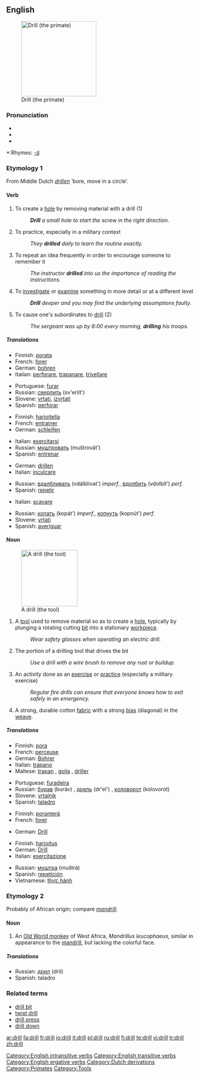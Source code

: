 ==English==
[[Image:Drill primate.png|right|thumb|200px|thumb|Drill (the primate)]]

===Pronunciation===
*{{IPA|/drɪl/}}
*{{AHD|drĭl}}
*{{audio|en-us-drill.ogg|Audio (US)}}

*:Rhymes: [[Rhymes:English:-ɪl|-ɪl]]

===Etymology 1===
From Middle Dutch ''[[drillen]]'' ‘bore, move in a circle’.

====Verb====
{{en-verb}}

# To create a [[hole]] by removing material with a drill (1)
#:'''''Drill''' a small hole to start the screw in the right direction.''
# To practice, especially in a military context
#:''They '''drilled''' daily to learn the routine exactly.''
# To repeat an idea frequently in order to encourage someone to remember it
#:''The instructor '''drilled''' into us the importance of reading the instructions.''
# To [[investigate]] or [[examine]] something in more detail or at a different level
#:'''''Drill''' deeper and you may find the underlying assumptions faulty.''
# {{ergative}} To cause one's subordinates to [[drill]] (2)
#:''The sergeant was up by 6:00 every morning, '''drilling''' his troops.''

=====Translations=====
{{trans-top|make a hole}}
*Finnish: [[porata]]
*French: [[forer]]
*German: [[bohren]]
*Italian: [[perforare]], [[trapanare]], [[trivellare]]
{{trans-mid}}
*Portuguese: [[furar]]
*Russian: [[сверлить]] (sv'erlít')
*Slovene: [[vrtati]], [[izvrtati]]
*Spanish: [[perforar]]
{{trans-bottom}}

{{trans-top|train}}
*Finnish: [[harjoitella]]
*French: [[:fr:entrainer|entrainer]]
*German: [[:de:schleifen|schleifen]]
{{trans-mid}}
*Italian: [[esercitarsi]]
*Russian: [[муштровать]] (muštrovát')
*Spanish: [[entrenar]]
{{trans-bottom}}

{{trans-top|make to remember}}
*German: [[:de:drillen|drillen]]
*Italian: [[inculcare]]
{{trans-mid}}
*Russian: [[вдалбливать]] (vdálblivat') ''imperf.'', [[вдолбить]] (vdolbít') ''perf.''
*Spanish: [[repetir]]
{{trans-bottom}}

{{trans-top|investigate closer}}
*Italian: {{figuratively}} [[scavare]]
{{trans-mid}}
*Russian: [[копать]] (kopát') ''imperf.'', [[копнуть]] (kopnút') ''perf.'' <!--lit. 'to dig'-->
*Slovene: [[vrtati]]
*Spanish: [[averiguar]]
{{trans-bottom}}

====Noun====
{{en-noun}}
[[Image:Battdrill.jpg|150px|thumb|A drill (the tool)]]

# A [[tool]] used to remove material so as to create a [[hole]], typically by plunging a rotating cutting [[bit]] into a stationary [[workpiece]].
#:''Wear safety glasses when operating an electric drill.''
# The portion of a drilling tool that drives the bit
#:''Use a drill with a wire brush to remove any rust or buildup.''
# An activity done as an [[exercise]] or [[practice]] (especially a military exercise)
#:''Regular fire drills can ensure that everyone knows how to exit safely in an emergency.''
# A strong, durable cotton [[fabric]] with a strong [[bias]] (diagonal) in the [[weave]].

=====Translations=====
{{trans-top|a tool}}
*Finnish: [[pora]]
*French: [[:fr:perceuse|perceuse]] {{f}}
*German: [[:de:Bohrer|Bohrer]] {{m}}
*Italian: [[trapano]] {{m}}
*Maltese: [[trapan]] {{m}}, [[golja]] {{f}}, [[driller]] {{m}}
{{trans-mid}}
*Portuguese: [[furadeira]] {{f}}
*Russian: [[бурав]] (buráv) {{m}}, [[дрель]] (dr'el') {{f}}, [[коловорот]] (kolovorót) {{m}}
*Slovene: [[vrtalnik]] {{m}}
*Spanish: [[taladro]] {{m}}
{{trans-bottom}}

{{trans-top|a driving part of a drill}}
*Finnish: [[poranterä]]
*French: [[:fr:foret|foret]] {{m}}
{{trans-mid}}
*German: [[:de:Drill|Drill]] {{m}}
{{trans-bottom}}

{{trans-top|exercise}}
*Finnish: [[harjoitus]]
*German: [[:de:Drill|Drill]] {{m}}
*Italian: [[esercitazione]] {{f}}
{{trans-mid}}
*Russian: [[муштра]] (muštrá) {{f}}
*Spanish: [[repetición]] {{f}}
*Vietnamese: [[thực hành]]
{{trans-bottom}}

{{trans-top|fabric}}
{{trans-mid}}
{{trans-bottom}}

===Etymology 2===
Probably of African origin; compare ''[[mandrill]]''.

====Noun====
{{en-noun}}

# An [[Old World monkey]] of West Africa, ''Mandrillus leucophaeus'', similar in appearance to the [[mandrill]], but lacking the colorful face.

=====Translations=====
{{top}}
{{mid}}
*Russian: [[дрил]] (dril) {{m}}
*Spanish: taladro {{m}}
{{bottom}}

===Related terms===
*[[drill bit]]
*[[twist drill]]
*[[drill press]]
*[[drill down]]

[[Category:English intransitive verbs]]
[[Category:English transitive verbs]]
[[Category:English ergative verbs]]
[[Category:Dutch derivations]]
[[Category:Primates]]
[[Category:Tools]]

[[ar:drill]]
[[fa:drill]]
[[fr:drill]]
[[io:drill]]
[[it:drill]]
[[pl:drill]]
[[ru:drill]]
[[fi:drill]]
[[te:drill]]
[[vi:drill]]
[[tr:drill]]
[[zh:drill]]